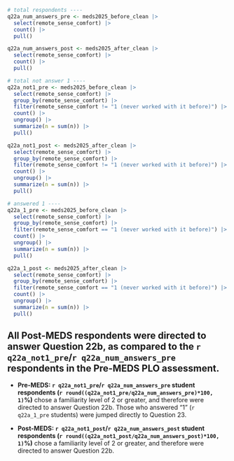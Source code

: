 ```r
# total respondents ----
q22a_num_answers_pre <- meds2025_before_clean |> 
  select(remote_sense_comfort) |> 
  count() |> 
  pull()

q22a_num_answers_post <- meds2025_after_clean |>
  select(remote_sense_comfort) |>
  count() |>
  pull()

# total not answer 1 ----
q22a_not1_pre <- meds2025_before_clean |> 
  select(remote_sense_comfort) |> 
  group_by(remote_sense_comfort) |>
  filter(remote_sense_comfort != "1 (never worked with it before)") |> 
  count() |>
  ungroup() |> 
  summarize(n = sum(n)) |> 
  pull()

q22a_not1_post <- meds2025_after_clean |>
  select(remote_sense_comfort) |>
  group_by(remote_sense_comfort) |>
  filter(remote_sense_comfort != "1 (never worked with it before)") |>
  count() |>
  ungroup() |>
  summarize(n = sum(n)) |>
  pull()

# answered 1 ----
q22a_1_pre <- meds2025_before_clean |> 
  select(remote_sense_comfort) |> 
  group_by(remote_sense_comfort) |>
  filter(remote_sense_comfort == "1 (never worked with it before)") |> 
  count() |>
  ungroup() |> 
  summarize(n = sum(n)) |> 
  pull()

q22a_1_post <- meds2025_after_clean |>
  select(remote_sense_comfort) |>
  group_by(remote_sense_comfort) |>
  filter(remote_sense_comfort == "1 (never worked with it before)") |>
  count() |>
  ungroup() |>
  summarize(n = sum(n)) |>
  pull()
```

::: {.callout-note}
## All Post-MEDS respondents were directed to answer Question 22b, as compared to the `r q22a_not1_pre`/`r q22a_num_answers_pre` respondents in the Pre-MEDS PLO assessment.

- **Pre-MEDS: `r q22a_not1_pre`/`r q22a_num_answers_pre` student respondents (`r round((q22a_not1_pre/q22a_num_answers_pre)*100, 1)`%)** chose a familiarity level of 2 or greater, and therefore were directed to answer Question 22b. Those who answered "1" (`r q22a_1_pre` students) were jumped directly to Question 23.

- **Post-MEDS: `r q22a_not1_post`/`r q22a_num_answers_post` student respondents (`r round((q22a_not1_post/q22a_num_answers_post)*100, 1)`%)** chose a familiarity level of 2 or greater, and therefore were directed to answer Question 22b.
:::